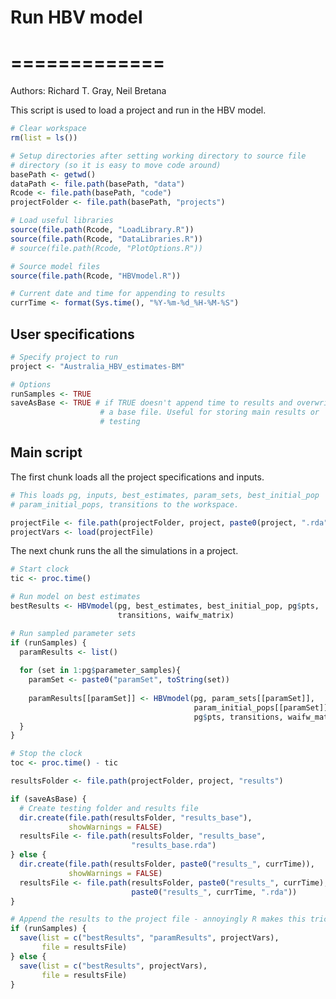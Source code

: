 # Run HBV model 
# =============

Authors: Richard T. Gray, Neil Bretana

This script is used to load a project and run in the HBV model. 

```r
# Clear workspace
rm(list = ls()) 

# Setup directories after setting working directory to source file 
# directory (so it is easy to move code around)
basePath <- getwd()
dataPath <- file.path(basePath, "data") 
Rcode <- file.path(basePath, "code")
projectFolder <- file.path(basePath, "projects")

# Load useful libraries
source(file.path(Rcode, "LoadLibrary.R"))
source(file.path(Rcode, "DataLibraries.R"))
# source(file.path(Rcode, "PlotOptions.R"))

# Source model files
source(file.path(Rcode, "HBVmodel.R"))

# Current date and time for appending to results
currTime <- format(Sys.time(), "%Y-%m-%d_%H-%M-%S")

```

## User specifications

```r
# Specify project to run
project <- "Australia_HBV_estimates-BM"

# Options
runSamples <- TRUE
saveAsBase <- TRUE # if TRUE doesn't append time to results and overwrites
                    # a base file. Useful for storing main results or
                    # testing

```

## Main script

The first chunk loads all the project specifications and inputs.

```r
# This loads pg, inputs, best_estimates, param_sets, best_initial_pop
# param_initial_pops, transitions to the workspace.

projectFile <- file.path(projectFolder, project, paste0(project, ".rda"))
projectVars <- load(projectFile)

```

The next chunk runs the all the simulations in a project.

```r

# Start clock
tic <- proc.time()

# Run model on best estimates
bestResults <- HBVmodel(pg, best_estimates, best_initial_pop, pg$pts,
                        transitions, waifw_matrix)

# Run sampled parameter sets
if (runSamples) {
  paramResults <- list()
  
  for (set in 1:pg$parameter_samples){
    paramSet <- paste0("paramSet", toString(set))
    
    paramResults[[paramSet]] <- HBVmodel(pg, param_sets[[paramSet]], 
                                         param_initial_pops[[paramSet]],
                                         pg$pts, transitions, waifw_matrix)
  }
}

# Stop the clock
toc <- proc.time() - tic

```

```r

resultsFolder <- file.path(projectFolder, project, "results")

if (saveAsBase) {
  # Create testing folder and results file
  dir.create(file.path(resultsFolder, "results_base"), 
             showWarnings = FALSE)
  resultsFile <- file.path(resultsFolder, "results_base", 
                           "results_base.rda")
} else {
  dir.create(file.path(resultsFolder, paste0("results_", currTime)), 
             showWarnings = FALSE)
  resultsFile <- file.path(resultsFolder, paste0("results_", currTime), 
                           paste0("results_", currTime, ".rda"))
}

# Append the results to the project file - annoyingly R makes this tricky!
if (runSamples) {
  save(list = c("bestResults", "paramResults", projectVars), 
       file = resultsFile)
} else {
  save(list = c("bestResults", projectVars), 
       file = resultsFile)
}

  
```
